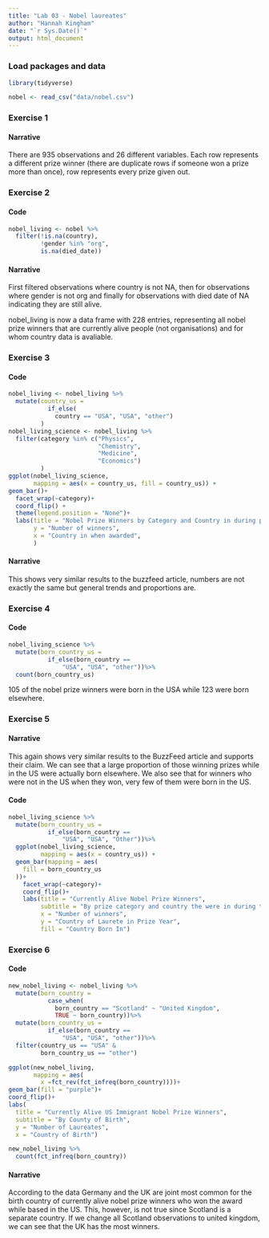 ```yaml
---
title: "Lab 03 - Nobel laureates"
author: "Hannah Kingham"
date: "`r Sys.Date()`"
output: html_document
---
```



### Load packages and data

```r
library(tidyverse) 
```

```r
nobel <- read_csv("data/nobel.csv")
```

### Exercise 1

#### Narrative
There are 935 observations and 26 different variables. Each row represents a different prize winner (there are duplicate rows if someone won a prize more than once), row represents every prize given out.


### Exercise 2

#### Code

```r
nobel_living <- nobel %>%
  filter(!is.na(country), 
         !gender %in% "org", 
         is.na(died_date))
```

#### Narrative
First filtered observations where country is not NA, then for observations where gender is not org and finally for observations with died date of NA indicating they are still alive.

nobel_living is now a data frame with 228 entries, representing all nobel prize winners that are currently alive people (not organisations) and for whom country data is avaliable.


### Exercise 3

#### Code

```r
nobel_living <- nobel_living %>%
  mutate(country_us = 
           if_else(
             country == "USA", "USA", "other")
         )
nobel_living_science <- nobel_living %>%
  filter(category %in% c("Physics", 
                         "Chemistry",
                         "Medicine",
                         "Economics")
         )
ggplot(nobel_living_science, 
       mapping = aes(x = country_us, fill = country_us)) +
geom_bar()+
  facet_wrap(~category)+
  coord_flip() +
  theme(legend.position = "None")+
  labs(title = "Nobel Prize Winners by Category and Country in during prize year",
       y = "Number of winners",
       x = "Country in when awarded",
       )
```

#### Narrative

This shows very similar results to the buzzfeed article, numbers are not exactly the same but general trends and proportions are.


### Exercise 4

#### Code

```r
nobel_living_science %>%
  mutate(born_country_us =
           if_else(born_country == 
               "USA", "USA", "other"))%>%
  count(born_country_us)
```
105 of the nobel prize winners were born in the USA while 123 were born elsewhere.

### Exercise 5

#### Narrative

This again shows very similar results to the BuzzFeed article and supports their claim. We can see that a large proportion of those winning prizes while in the US were actually born elsewhere. We also see that for winners who were not in the US when they won, very few of them were born in the US.

#### Code

```r
nobel_living_science %>%
  mutate(born_country_us =
           if_else(born_country == 
               "USA", "USA", "Other"))%>%
  ggplot(nobel_living_science, 
         mapping = aes(x = country_us)) +
  geom_bar(mapping = aes(
    fill = born_country_us
  ))+
    facet_wrap(~category)+
    coord_flip()+
    labs(title = "Currently Alive Nobel Prize Winners",
         subtitle = "By prize category and country the were in during their prize year",
         x = "Number of winners",
         y = "Country of Laurete in Prize Year",
         fill = "Country Born In")
```


### Exercise 6

#### Code

```r
new_nobel_living <- nobel_living %>%
  mutate(born_country = 
           case_when(
             born_country == "Scotland" ~ "United Kingdom", 
             TRUE ~ born_country))%>%
  mutate(born_country_us =
           if_else(born_country == 
               "USA", "USA", "other"))%>%
  filter(country_us == "USA" &
         born_country_us == "other")

ggplot(new_nobel_living,
       mapping = aes(
         x =fct_rev(fct_infreq(born_country))))+
geom_bar(fill = "purple")+
coord_flip()+
labs(
  title = "Currently Alive US Immigrant Nobel Prize Winners",
  subtitle = "By County of Birth",
  y = "Number of Laureates",
  x = "Country of Birth")

new_nobel_living %>%
  count(fct_infreq(born_country))
```

#### Narrative

According to the data Germany and the UK are joint most common for the birth country of currently alive nobel prize winners who won the award while based in the US. This, however, is not true since Scotland is a separate country. If we change all Scotland observations to united kingdom, we can see that the UK has the most winners.